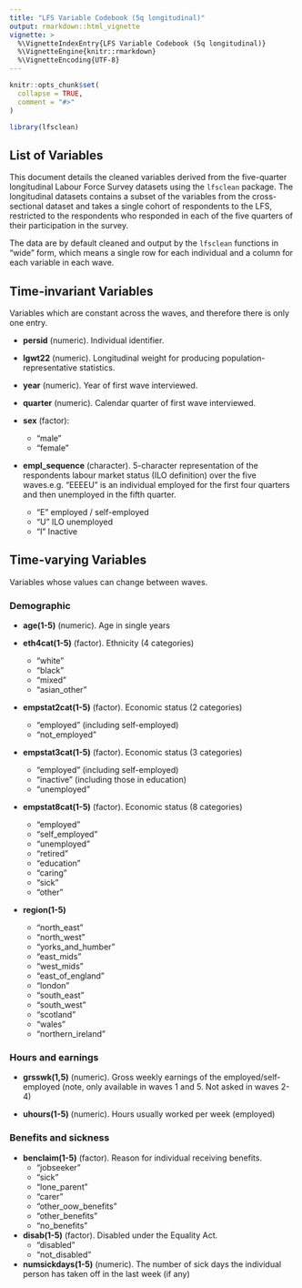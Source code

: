```yaml
---
title: "LFS Variable Codebook (5q longitudinal)"
output: rmarkdown::html_vignette
vignette: >
  %\VignetteIndexEntry{LFS Variable Codebook (5q longitudinal)}
  %\VignetteEngine{knitr::rmarkdown}
  %\VignetteEncoding{UTF-8}
---
```


```r
knitr::opts_chunk$set(
  collapse = TRUE,
  comment = "#>"
)
```

```r
library(lfsclean)
```

## List of Variables

This document details the cleaned variables derived from the five-quarter longitudinal Labour Force Survey datasets using the `lfsclean` package. The longitudinal datasets contains a subset of the variables from the cross-sectional dataset and takes a single cohort of respondents to the LFS, restricted to the respondents who responded in each of the five quarters of their participation in the survey. 

The data are by default cleaned and output by the `lfsclean` functions in "wide" form, which means a single row for each individual and a column for each variable in each wave. 

## Time-invariant Variables

Variables which are constant across the waves, and therefore there is only one entry.

- __persid__ (numeric). Individual identifier.

- __lgwt22__ (numeric). Longitudinal weight for producing population-representative statistics.

- __year__ (numeric). Year of first wave interviewed.

- __quarter__ (numeric). Calendar quarter of first wave interviewed.

- __sex__  (factor):
  - "male"
  - "female"

- __empl_sequence__ (character). 5-character representation of the respondents labour market status (ILO definition) over the five waves.e.g. "EEEEU" is an individual employed for the first four quarters and then unemployed in the fifth quarter.

  - "E" employed / self-employed
  - "U" ILO unemployed
  - "I" Inactive
  


## Time-varying Variables 

Variables whose values can change between waves.

### Demographic 

- __age(1-5)__ (numeric). Age in single years 

- __eth4cat(1-5)__ (factor). Ethnicity (4 categories)
  - "white"
  - "black"
  - "mixed"
  - "asian_other"

- __empstat2cat(1-5)__ (factor). Economic status (2 categories)
  - "employed" (including self-employed)
  - "not_employed"

- __empstat3cat(1-5)__ (factor). Economic status (3 categories)
  - "employed" (including self-employed)
  - "inactive" (including those in education)
  - "unemployed"

- __empstat8cat(1-5)__ (factor). Economic status (8 categories)
  - "employed"
  - "self_employed"
  - "unemployed"
  - "retired"
  - "education"
  - "caring"
  - "sick"
  - "other"

- __region(1-5)__
  - "north_east"
  - "north_west"
  - "yorks_and_humber"
  - "east_mids"
  - "west_mids"
  - "east_of_england"
  - "london"
  - "south_east"
  - "south_west"
  - "scotland"
  - "wales"
  - "northern_ireland"
  
### Hours and earnings 

- __grsswk(1,5)__ (numeric). Gross weekly earnings of the employed/self-employed (note, only available in waves 1 and 5. Not asked in waves 2-4)

- __uhours(1-5)__ (numeric). Hours usually worked per week (employed)

### Benefits and sickness

- __benclaim(1-5)__ (factor). Reason for individual receiving benefits. 
  - "jobseeker"
  - "sick"
  - "lone_parent"
  - "carer"
  - "other_oow_benefits"
  - "other_benefits"
  - "no_benefits"
  

- __disab(1-5)__ (factor). Disabled under the Equality Act. 
  - "disabled"
  - "not_disabled"

- __numsickdays(1-5)__ (numeric). The number of sick days the individual person has taken off in the last week (if any)
